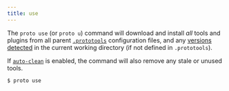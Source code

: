 ```yaml
---
title: use
---
```


The `proto use` (or `proto u`) command will download and install _all_ tools and plugins from all
parent [`.prototools`](../config) configuration files, and any [versions detected](../detection) in
the current working directory (if not defined in `.prototools`).

If [`auto-clean`](../config#user-configuration) is enabled, the command will also remove any stale
or unused tools.

```shell
$ proto use
```
